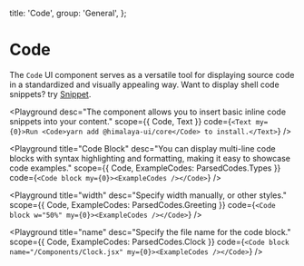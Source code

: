 
  title: 'Code',
  group: 'General',
};

# Code

The `Code` UI component serves as a versatile tool for displaying source code in a standardized and visually appealing way.
Want to display shell code snippets? try [Snippet](/components/snippet).

<Playground
  desc="The component allows you to insert basic inline code snippets into your content."
  scope={{ Code, Text }}
  code={`
<Text my={0}>Run <Code>yarn add @himalaya-ui/core</Code> to install.</Text>
`}
/>

<Playground
  title="Code Block"
  desc="You can display multi-line code blocks with syntax highlighting and formatting, making it easy to showcase code examples."
  scope={{ Code, ExampleCodes: ParsedCodes.Types }}
  code={`
<Code block my={0}><ExampleCodes /></Code>
`}
/>

<Playground
  title="width"
  desc="Specify width manually, or other styles."
  scope={{ Code, ExampleCodes: ParsedCodes.Greeting }}
  code={`
<Code block w="50%" my={0}><ExampleCodes /></Code>
`}
/>

<Playground
  title="name"
  desc="Specify the file name for the code block."
  scope={{ Code, ExampleCodes: ParsedCodes.Clock }}
  code={`
<Code block name="/Components/Clock.jsx" my={0}><ExampleCodes /></Code>
`}
/>

<Attributes component="Code" edit="/app/components/code.mdx"></Attributes>